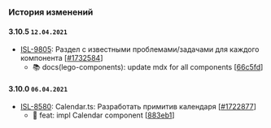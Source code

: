 ### История изменений

#### 3.10.5 `12.04.2021`
- [ISL-9805](https://st.yandex-team.ru/ISL-9805): Раздел с известными проблемами/задачами для каждого компонента [[#1732584](https://a.yandex-team.ru/review/1732584)]
  - 📚 docs(lego-components): update mdx for all components [[66c5fd](https://github.yandex-team.ru/search-interfaces/frontend/commit/66c5fd12bba1e1a3ec46d6f8e6717844ba17b40e)]


#### 3.10.0 `06.04.2021`
- [ISL-8580](https://st.yandex-team.ru/ISL-8580): Calendar.ts: Разработать примитив календаря [[#1722877](https://a.yandex-team.ru/review/1722877)]
  - 🚀 feat: impl Calendar component [[883eb1](https://github.yandex-team.ru/search-interfaces/frontend/commit/883eb1bad11b03a26a02644022b89f05258fe7b9)]
